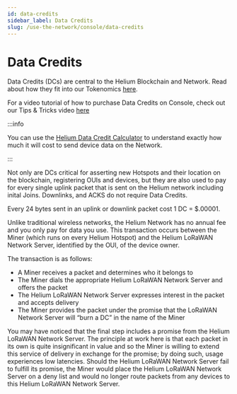 ```yaml
---
id: data-credits
sidebar_label: Data Credits
slug: /use-the-network/console/data-credits
---
```


# Data Credits

Data Credits (DCs) are central to the Helium Blockchain and Network. Read about
how they fit into our Tokenomics
[here](/blockchain/helium-token#data-credits-and-burn-and-mint-economics).

For a video tutorial of how to purchase Data Credits on Console, check out our
Tips & Tricks video [here](https://youtu.be/jyMGLymuOCE)

:::info

You can use the [Helium Data Credit Calculator](https://www.helium.com/use) to
understand exactly how much it will cost to send device data on the Network.

:::

Not only are DCs critical for asserting new Hotspots and their location on the
blockchain, registering OUIs and devices, but they are also used to pay for
every single uplink packet that is sent on the Helium network including inital
Joins. Downlinks, and ACKS do not require Data Credits.

Every 24 bytes sent in an uplink or downlink packet cost 1 DC = $.00001.

Unlike traditional wireless networks, the Helium Network has no annual fee and
you only pay for data you use. This transaction occurs between the Miner (which
runs on every Helium Hotspot) and the Helium LoRaWAN Network Server, identified
by the OUI, of the device owner.

The transaction is as follows:

- A Miner receives a packet and determines who it belongs to
- The Miner dials the appropriate Helium LoRaWAN Network Server and offers the
  packet
- The Helium LoRaWAN Network Server expresses interest in the packet and accepts
  delivery
- The Miner provides the packet under the promise that the LoRaWAN Network
  Server will “burn a DC” in the name of the Miner

You may have noticed that the final step includes a promise from the Helium
LoRaWAN Network Server. The principle at work here is that each packet in its
own is quite insignificant in value and so the Miner is willing to extend this
service of delivery in exchange for the promise; by doing such, usage
experiences low latencies. Should the Helium LoRaWAN Network Server fail to
fulfill its promise, the Miner would place the Helium LoRaWAN Network Server on
a deny list and would no longer route packets from any devices to this Helium
LoRaWAN Network Server.

